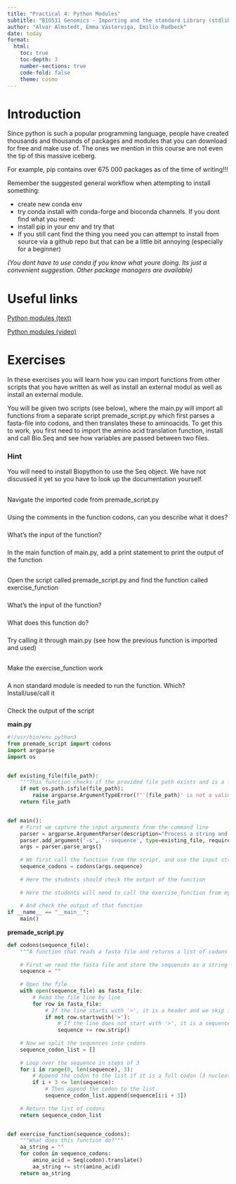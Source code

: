 ```yaml
---
title: "Practical 4: Python Modules"
subtitle: "BIO511 Genomics - Importing and the standard Library (stdlib)"
author: "Alvar Almstedt, Emma Västerviga, Emilio Rudbeck"
date: today
format: 
  html:
    toc: true
    toc-depth: 3
    number-sections: true
    code-fold: false
    theme: cosmo
---
```



# Introduction

Since python is such a popular programming language, people have created thousands and thousands of packages and modules that you can download for free and make use of. The ones we mention in this course are not even the tip of this massive iceberg.

For example, pip contains over 675 000 packages as of the time of writing!!!

Remember the suggested general workflow when attempting to install something:

* create new conda env
* try conda install with conda-forge and bioconda channels. If you dont find what you need:
* install pip in your env and try that
* If you still cant find the thing you need you can attempt to install from source via a github repo but that can be a little bit annoying (especially for a beginner)

*(You dont have to use conda if you know what youre doing. Its just a convenient suggestion. Other package managers are available)*

# Useful links

[Python modules (text)](https://www.datacamp.com/tutorial/modules-in-python)

[Python modules (video)](https://www.youtube.com/watch?v=CqvZ3vGoGs0)


# Exercises

In these exercises you will learn how you can import functions from other scripts that you have written as well as install an external modul as well as install an external module.

You will be given two scripts (see below), where the main.py will import all functions from a separate script premade_script.py which first parses a fasta-file into codons, and then translates these to aminoacids. 
To get this to work, you first need to import the amino acid translation function, install and call Bio.Seq and see how variables are passed between two files.


::: {.callout-tip} 
### Hint
You will need to install Biopython to use the Seq object. We have not discussed it yet so you have to look up the documentation yourself.
:::


##
Navigate the imported code from premade_script.py

### 
Using the comments in the function codons, can you describe what it does?

###
What's the input of the function?

### 
In the main function of main.py, add a print statement to print the output of the function


##
Open the script called premade_script.py and find the function called exercise_function

### 
What's the input of the function?

### 
What does this function do?

### 
Try calling it through main.py (see how the previous function is imported and used)


##
Make the exercise_function work

###
A non standard module is needed to run the function. Which? Install/use/call it 

###
Check the output of the script



**main.py**

```python
#!/usr/bin/env python3
from premade_script import codons
import argparse
import os


def existing_file(file_path):
    """This function checks if the provided file path exists and is a file."""
    if not os.path.isfile(file_path):
        raise argparse.ArgumentTypeError(f"'{file_path}' is not a valid file")
    return file_path


def main():
    # First we capture the input arguments from the command line
    parser = argparse.ArgumentParser(description="Process a string and a folder.")
    parser.add_argument('-s', '--sequence', type=existing_file, required=True, help='Input sequence file')
    args = parser.parse_args()
    
    # We first call the function from the script, and use the input string as an argument
    sequence_codons = codons(args.sequence)
    
    # Here the students should check the output of the function
    
    # Here the students will need to call the exercise_function from my_function.py
    
    # And check the output of that function
if __name__ == "__main__":
    main()
```






**premade_script.py**

```python
def codons(sequence_file):
    """A function that reads a fasta file and returns a list of codons for each sequence in the file"""
    
    # First we read the fasta file and store the sequences as a string
    sequence = ""
    
    # Open the file
    with open(sequence_file) as fasta_file:
        # Read the file line by line
        for row in fasta_file:
            # If the line starts with '>', it is a header and we skip it
            if not row.startswith('>'):
                # If the line does not start with '>', it is a sequence and we add it to the list
                sequence += row.strip()
    
    # Now we split the sequences into codons
    sequence_codon_list = []
    
    # Loop over the sequence in steps of 3
    for i in range(0, len(sequence), 3):
        # Append the codon to the list if it is a full codon (3 nucleotides)
        if i + 3 <= len(sequence):
            # Then append the codon to the list
            sequence_codon_list.append(sequence[i:i + 3])
    
    # Return the list of codons
    return sequence_codon_list


def exercise_function(sequence_codons):
    """What does this function do?"""
    aa_string = ""
    for codon in sequence_codons:
        amino_acid = Seq(codon).translate()
        aa_string += str(amino_acid)
    return aa_string
```

